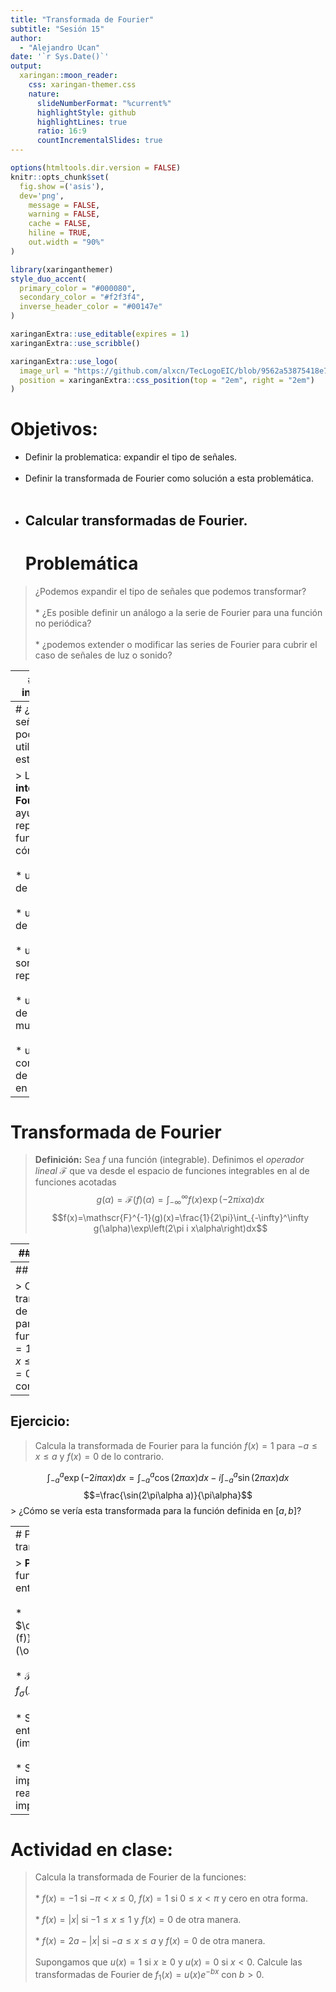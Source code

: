 ```yaml
---
title: "Transformada de Fourier"
subtitle: "Sesión 15"
author: 
  - "Alejandro Ucan"
date: '`r Sys.Date()`'
output:
  xaringan::moon_reader:
    css: xaringan-themer.css
    nature:
      slideNumberFormat: "%current%"
      highlightStyle: github
      highlightLines: true
      ratio: 16:9
      countIncrementalSlides: true
---
```


```r
options(htmltools.dir.version = FALSE)
knitr::opts_chunk$set(
  fig.show =('asis'),
  dev='png',
	message = FALSE,
	warning = FALSE,
	cache = FALSE,
	hiline = TRUE,
	out.width = "90%"
)
```

```r
library(xaringanthemer)
style_duo_accent(
  primary_color = "#000080",
  secondary_color = "#f2f3f4",
  inverse_header_color = "#00147e"
)
```

```r
xaringanExtra::use_editable(expires = 1)
xaringanExtra::use_scribble()
```

```r
xaringanExtra::use_logo(
  image_url = "https://github.com/alxcn/TecLogoEIC/blob/9562a53875418e749a296c85808a19c85fc4be74/IngenieriaCiencias_Horizontal_RGB.png",
  position = xaringanExtra::css_position(top = "2em", right = "2em")
)
```
# Objetivos:

 * Definir la problematica: expandir el tipo de señales. <br/><br/>
 * Definir la transformada de Fourier como solución a esta problemática. <br/><br/>
 * Calcular transformadas de Fourier.
---
# Problemática

> ¿Podemos expandir el tipo de señales que podemos transformar? <br/><br/>
  * ¿Es posible definir un análogo a la serie de Fourier para una función no periódica? <br/><br/>
  * ¿podemos extender o modificar las series de Fourier para cubrir el caso de señales de luz o sonido?
  
---
# Idea intuitiva:

> Imaginemos que hacemos tomamos funciones periódicas cuyo periodo tiende a cero (cada vez más pequeño). Esto implicaria que nuestra suma se hace cada vez más __fina.__
$$\sum_{j=-\infty}^\infty \to \int_{-\infty}^\infty.$$

---
# ¿Qué señales podemos utilizar en este caso?

> La __integral de Fourier__ nos ayuda a representar funciones cómo: <br/><br/>
  * un pulso de voltaje. <br/><br/>
  * un rayo de luz. <br/><br/>
  * un sonido no repetido. <br/><br/>
  * un rango de tonos musicales. <br/><br/>
  * un rango completo de colores en la luz.

---
# Transformada de Fourier

> __Definición:__ Sea $f$ una función (integrable). Definimos el _operador lineal_ $\mathscr{F}$ que va desde el espacio de funciones integrables en al de funciones acotadas $$g(\alpha)=\mathscr{F}(f)(\alpha)=\int_{-\infty}^\infty f(x)\exp\left(-2\pi i x\alpha\right)dx$$
$$f(x)=\mathscr{F}^{-1}(g)(x)=\frac{1}{2\pi}\int_{-\infty}^\infty g(\alpha)\exp\left(2\pi i x\alpha\right)dx$$

---
## Ejemplo:

> Calcule la transformada de Fourier para la función $f(x)=1$ si $-1\leq x \leq 1$ y $f(x)=0$ de otra manera. 

Por definición tenemos que calcular: $$\mathscr{F}(f)(\alpha)=\int_{-\infty}^\infty f(x)\exp(-2i\pi \alpha x)dx$$

Por el tipo de función, solamente sobrevive la integral $$\int_{-1}^1 \exp(-2i\pi \alpha x)dx=\int_{-1}^1\cos(2\pi x \alpha) -i \sin(2\pi \alpha x) dx=\int_{-1}^1\cos(2\pi \alpha x)dx-i\int_{-1}^1\sin(2\pi \alpha x)dx$$
$$=\frac{\sin(2\pi\alpha )}{\pi\alpha}$$

La tranformada de $f(x)$ es la función $g(\alpha)=\frac{\sin(2\pi\alpha)}{\pi\alpha}.$

---
## Ejercicio:

> Calcula la transformada de Fourier para la función $f(x)=1$ para $a\leq x\leq b$ y $f(x)=0$ de lo contrario.


---
## Ejercicio:

> Calcula la transformada de Fourier para la función $f(x)=1$ para $-a\leq x\leq a$ y $f(x)=0$ de lo contrario.

$$\int_{-a}^a \exp(-2i\pi \alpha x)dx=\int_{-a}^a\cos(2\pi \alpha x)dx-i\int_{-a}^a\sin(2\pi \alpha x)dx$$
$$=\frac{\sin(2\pi\alpha a)}{\pi\alpha}$$
> ¿Cómo se vería esta transformada para la función definida en $[a,b]$?

---
# Propiedades de la transformada de Fourier

> __Proposición:__ Sea $f$ una función integrable, entonces se cumple: <br/><br/>
  * $\overline{\mathscr{F}^{-1}(f)}=\mathscr{F}^{-1}(\overline{f}).$ <br/><br/>
  * $\mathscr{F}(f)(-\alpha)=\mathscr{F}(f_\sigma)$ dónde $f_\sigma(x)=f(-x).$ <br/><br/>
  * Si $f(x)$ es par (impar) entonces $g(\alpha)$ es par (impar).  <br/><br/>
  * Si $f(x)$ es real y par (real e impar) entonces $g(\alpha)$ es real y par (imaginaria e impar).
  
---
# Actividad en clase:

> Calcula la transformada de Fourier de la funciones: <br/><br/>
  * $f(x)=-1$ si $-\pi <x \leq 0,$ $f(x)=1$ si $0\leq x < \pi$ y cero en otra forma. <br/><br/>
  * $f(x)=|x|$ si $-1\leq x\leq 1$ y $f(x)=0$ de otra manera. <br/><br/>
  * $f(x)=2a-|x|$ si $-a\leq x\leq a$ y $f(x)=0$ de otra manera. <br/><br/>
>Supongamos que $u(x)=1$ si $x\geq 0$ y $u(x)=0$ si $x<0.$ Calcule las transformadas de Fourier de $f_1(x)=u(x)e^{-bx}$ con $b>0.$


